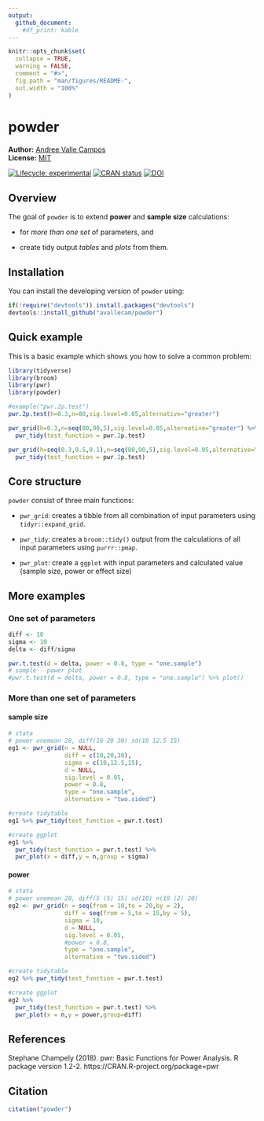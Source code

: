 ```yaml
---
output: 
  github_document:
    #df_print: kable
---
```


<!-- README.md is generated from README.Rmd. Please edit that file -->

```r
knitr::opts_chunk$set(
  collapse = TRUE,
  warning = FALSE,
  comment = "#>",
  fig.path = "man/figures/README-",
  out.width = "100%"
)
```

# powder

**Author:** [Andree Valle Campos](https://twitter.com/avallecam) <a href="https://orcid.org/0000-0002-7779-481X" target="orcid.widget">
<image class="orcid" src="https://info.orcid.org/wp-content/uploads/2020/12/orcid_16x16.gif" height="16"></a>
<br/>
**License:** [MIT](https://opensource.org/licenses/MIT)<br/>

<!-- badges: start -->
[![Lifecycle: experimental](https://img.shields.io/badge/lifecycle-experimental-orange.svg)](https://www.tidyverse.org/lifecycle/#experimental)
[![CRAN status](https://www.r-pkg.org/badges/version/powder)](https://cran.r-project.org/package=powder)
[![DOI](https://zenodo.org/badge/240771164.svg)](https://zenodo.org/badge/latestdoi/240771164)
<!-- badges: end -->

## Overview

The goal of `powder` is to extend __power__ and __sample size__ calculations:

- for _more than one set_ of parameters, and

- create tidy output _tables_ and _plots_ from them.  

## Installation

You can install the developing version of `powder` using:

```r
if(!require("devtools")) install.packages("devtools")
devtools::install_github("avallecam/powder")
```

<!--

You can install the released version of powder from [CRAN](https://CRAN.R-project.org) with:

``` r
install.packages("powder")
```

-->

## Quick example

This is a basic example which shows you how to solve a common problem:

```r
library(tidyverse)
library(broom)
library(pwr)
library(powder)
```

```r
#example("pwr.2p.test")
pwr.2p.test(h=0.3,n=80,sig.level=0.05,alternative="greater")

pwr_grid(h=0.3,n=seq(80,90,5),sig.level=0.05,alternative="greater") %>% 
  pwr_tidy(test_function = pwr.2p.test)

pwr_grid(h=seq(0.3,0.5,0.1),n=seq(80,90,5),sig.level=0.05,alternative="greater") %>% 
  pwr_tidy(test_function = pwr.2p.test)
```

## Core structure

`powder` consist of three main functions:

- `pwr_grid`: creates a tibble from all combination of input parameters using `tidyr::expand_grid`.

- `pwr_tidy`: creates a `broom::tidy()` output from the calculations of all input parameters using `purrr::pmap`.

- `pwr_plot`: create a `ggplot` with input parameters and calculated value (sample size, power or effect size)


## More examples

### One set of parameters

```r
diff <- 10
sigma <- 10
delta <- diff/sigma

pwr.t.test(d = delta, power = 0.8, type = "one.sample")
# sample - power plot
#pwr.t.test(d = delta, power = 0.8, type = "one.sample") %>% plot()
```

### More than one set of parameters

#### sample size

```r
# stata
# power onemean 20, diff(10 20 30) sd(10 12.5 15)
eg1 <- pwr_grid(n = NULL,
                diff = c(10,20,30),
                sigma = c(10,12.5,15),
                d = NULL,
                sig.level = 0.05,
                power = 0.8,
                type = "one.sample",
                alternative = "two.sided")

#create tidytable
eg1 %>% pwr_tidy(test_function = pwr.t.test)

#create ggplot
eg1 %>%
  pwr_tidy(test_function = pwr.t.test) %>%
  pwr_plot(x = diff,y = n,group = sigma)
```

#### power

```r
# stata
# power onemean 20, diff(5 (5) 15) sd(10) n(10 (2) 20)
eg2 <- pwr_grid(n = seq(from = 10,to = 20,by = 2),
                diff = seq(from = 5,to = 15,by = 5),
                sigma = 10,
                d = NULL,
                sig.level = 0.05,
                #power = 0.8,
                type = "one.sample",
                alternative = "two.sided")

#create tidytable
eg2 %>% pwr_tidy(test_function = pwr.t.test)

#create ggplot
eg2 %>%
  pwr_tidy(test_function = pwr.t.test) %>%
  pwr_plot(x = n,y = power,group=diff)
```

## References

Stephane Champely (2018). pwr: Basic Functions for Power
  Analysis. R package version 1.2-2.
  https://CRAN.R-project.org/package=pwr

## Citation

```r
citation("powder")
```
